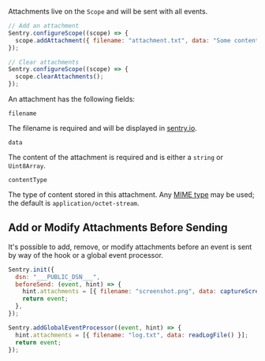 Attachments live on the `Scope` and will be sent with all events.

```javascript
// Add an attachment
Sentry.configureScope((scope) => {
  scope.addAttachment({ filename: "attachment.txt", data: "Some content" });
});

// Clear attachments
Sentry.configureScope((scope) => {
  scope.clearAttachments();
});
```

An attachment has the following fields:

`filename`

The filename is required and will be displayed in [sentry.io](https://sentry.io).

`data`

The content of the attachment is required and is either a `string` or `Uint8Array`.

`contentType`

The type of content stored in this attachment. Any [MIME
type](https://www.iana.org/assignments/media-types/media-types.xhtml) may be
used; the default is `application/octet-stream`.

## Add or Modify Attachments Before Sending

It's possible to add, remove, or modify attachments before an event is sent by way of
the <PlatformLink to="/configuration/options/#before-send"><PlatformIdentifier name="before-send" /></PlatformLink>
hook or a global event processor.

<SignInNote />

```javascript
Sentry.init({
  dsn: "___PUBLIC_DSN___",
  beforeSend: (event, hint) => {
    hint.attachments = [{ filename: "screenshot.png", data: captureScreen() }];
    return event;
  },
});

Sentry.addGlobalEventProcessor((event, hint) => {
  hint.attachments = [{ filename: "log.txt", data: readLogFile() }];
  return event;
});
```
